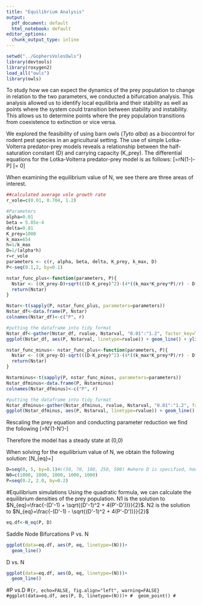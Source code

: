 ```yaml
---
title: "Equilibrium Analysis"
output:
  pdf_document: default
  html_notebook: default
editor_options:
  chunk_output_type: inline
---
```


```r
setwd("../GophersVolesOwls")
library(devtools)
library(roxygen2)
load_all("owls")
library(owls)
```

To study how we can expect the dynamics of the prey population to change in relation to the two parameters, we conducted a bifurcation analysis. This analysis allowed us to identify local equilibria and their stability as well as points where the system could transition between stability and instability. This allows us to determine points where the prey population transitions from coexistence to extinction or vice versa.

We explored the feasibility of using barn owls (_Tyto alba_) as a biocontrol for rodent pest species in an agricultural setting. The use of simple Lotka-Volterra predator-prey models reveals a relationship between the half-saturation constant (D) and carrying capacity (K_prey). The differential equations for the Lotka-Volterra predator-prey model is as follows:
\[\frac{dN}{dt}=rN(1-\frac{N}{K_{prey}})-\frac{k_{max}N}{N+D}P\]
\[\frac{dP}{dt}= 0\]

When examining the equilibrium value of N, we see there are three areas of interest.
```r
##calculated average vole growth rate
r_vole=c(0.01, 0.704, 1.2)

#Parameters
alpha=0.01
beta = 5.85e-4
delta=0.01
K_prey=1000
k_max=654
h=1/k_max
D=1/(alpha*h)
r=r_vole
parameters <- c(r, alpha, beta, delta, K_prey, k_max, D)
P<-seq(0.1,2, by=0.1)

nstar_func_plus<-function(parameters, P){
  Nstar <- ((K_prey-D)+sqrt(((D-K_prey)^2)-(4*((k_max*K_prey*P)/r) - D*K_prey)))/2
  return(Nstar)
}

Nstar<-t(sapply(P, nstar_func_plus, parameters=parameters))
Nstar_df<-data.frame(P, Nstar)
colnames(Nstar_df)<-c("P", r)

#putting the dataframe into tidy format
Nstar_df<-gather(Nstar_df, rvalue, Nstarval, "0.01":"1.2", factor_key=TRUE)
ggplot(Nstar_df, aes(P, Nstarval, linetype=rvalue)) + geom_line() + ylim(0, 300)

nstar_func_minus<- nstar_func_plus<-function(parameters, P){
  Nstar <- ((K_prey-D)-sqrt(((D-K_prey)^2)-(4*((k_max*K_prey*P)/r) - D*K_prey)))/2
  return(Nstar)
}

Nstarminus<-t(sapply(P, nstar_func_minus, parameters=parameters))
Nstar_dfminus<-data.frame(P, Nstarminus)
colnames(Nstar_dfminus)<-c("P", r)

#putting the dataframe into tidy format
Nstar_dfminus<-gather(Nstar_dfminus, rvalue, Nstarval, "0.01":"1.2", factor_key=TRUE)
ggplot(Nstar_dfminus, aes(P, Nstarval, linetype=rvalue)) + geom_line()

```


Rescaling the prey equation and conducting parameter reduction we find the following
\[\frac{dN'}{dt'}=N'(1-N')-\frac{P'N'}{N'+D'}\]

Therefore the model has a steady state at (0,0)

When solving for the equilibrium value of N, we obtain the following solution:
\[N_{eq}=\frac{(1-D') \pm \sqrt{(D'-1)^2 + 4(P'-D')}}{2}\]

```r
D=seq(0, 5, by=0.1)#c(50, 70, 100, 250, 500) #where D is specified, however can be calculated as 1/alpha*h
N0=c(1000, 1000, 1000, 1000, 1000)
P=seq(0.2, 2.0, by=0.2)
```

#Equilibrium simulations
Using the quadratic formula, we can calculate the equilibrium densities of the prey population. N1 is the solution to $N_{eq}=\frac{-(D'-1) + \sqrt{(D'-1)^2 + 4(P'-D'))}}{2}$. N2 is the solution to $N_{eq}=\frac{-(D'-1) - \sqrt{(D'-1)^2 + 4(P'-D'))}}{2}$

```r
eq.df<-N_eq(P, D)
```

Saddle Node Bifurcations
P vs. N
```r
ggplot(data=eq.df, aes(P, eq, linetype=(N)))+
  geom_line()
```

D vs. N
```r
ggplot(data=eq.df, aes(D, eq, linetype=(N)))+
  geom_line()
```


#P vs.D
#```{r, echo=FALSE, fig.align="left", warning=FALSE}
#ggplot(data=eq.df, aes(P, D, linetype=(N)))+
#  geom_point()
#```



